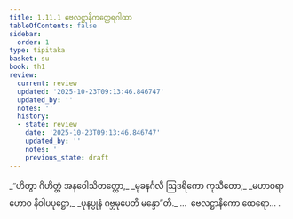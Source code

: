 ```yaml
---
title: 1.11.1 ဗေလဋ္ဌာနိကတ္ထေရဂါထာ
tableOfContents: false
sidebar:
  order: 1
type: tipitaka
basket: su
book: th1
review:
  current: review
  updated: '2025-10-23T09:13:46.846747'
  updated_by: ''
  notes: ''
  history:
  - state: review
    date: '2025-10-23T09:13:46.846747'
    updated_by: ''
    notes: ''
    previous_state: draft
---
```



<ReviewStatus review={frontmatter.review} showDetails={true} />

<HypothesisAnnotation frontmatter={frontmatter} />

<DynamicBreadcrumb />

<Division number="101" book="th1" e="ch" v="19" p="241">

<Paragraph number="227" type="verses" book="th1">
_“ဟိတွာ ဂိဟိတ္တံ အနဝေါသိတတ္တော,_  
_မုခနင်္ဂလီ ဩဒရိကော ကုသီတော;_  
_မဟာဝရာဟောဝ နိဝါပပုဋ္ဌော,_  
_ပုနပ္ပုနံ ဂဗ္ဘမုပေတိ မန္ဒော”တိ._  


</Paragraph>
</Division>

<Paragraph number="228" type="center" book="th1">
…  ဗေလဋ္ဌာနိကော ထေရော… .
</Paragraph>